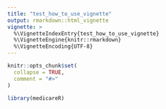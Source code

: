 ```yaml
---
title: "test_how_to_use_vignette"
output: rmarkdown::html_vignette
vignette: >
  %\VignetteIndexEntry{test_how_to_use_vignette}
  %\VignetteEngine{knitr::rmarkdown}
  %\VignetteEncoding{UTF-8}
---
```


```r
knitr::opts_chunk$set(
  collapse = TRUE,
  comment = "#>"
)
```

```r
library(medicareR)
```
